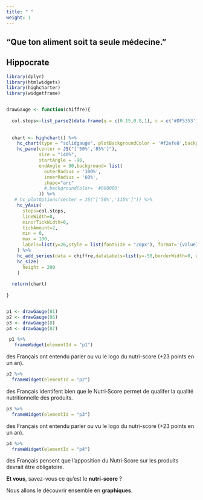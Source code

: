 ```yaml
---
title: " "
weight: 1
---
```




<!--<main class="container">-->
  <section class="effect effect-c">
    <h1 class="effect__heading">“Que ton aliment soit ta seule médecine.” </h1>
    <h2 class="effect__subheading">Hippocrate</h2>
  </section>
<!--</main>-->

```r
library(dplyr)
library(htmlwidgets)
library(highcharter)
library(widgetframe)


drawGauge <- function(chiffre){
  
  col.stops<-list_parse2(data.frame(q = c(0.15,0.8,1), c = c('#DF5353','#DDDF0D','#55BF3B'),stringsAsFactors = FALSE))
  
  
  chart <- highchart() %>%
    hc_chart(type = "solidgauge", plotBackgroundColor = '#f2efe8',backgroundColor = '#f2efe8')%>%
    hc_pane(center = JS("['50%','85%']"),
            size = "140%",
            startAngle = -90,
            endAngle = 90,background= list(
              outerRadius = '100%',
              innerRadius = '60%',
              shape="arc"
              #,backgroundColor= '#000000'
            )) %>% 
   # hc_plotOptions(center = JS("['50%','115%']")) %>% 
    hc_yAxis(
      stops=col.stops,
      lineWidth=0,
      minorTickWidth=0,
      tickAmount=2,
      min = 0,
      max = 100,
      labels=list(y=26,style = list(fontSize = "20px"), format='{value} %' )
    ) %>%
    hc_add_series(data = chiffre,dataLabels=list(y=-50,borderWidth=0, useHTML=TRUE,style = list(fontSize = "2rem"),format='{y} %'), enableMouseTracking = FALSE ) %>% 
    hc_size(
      height = 200
    )
  
  return(chart)
  
}


p1 <- drawGauge(81)
p2 <- drawGauge(86)
p3 <- drawGauge(8)
p4 <- drawGauge(87)

```


<!-- Conteneur principal de tout le diaporama -->
<div class="diapo">
<!-- Conteneur des "diapos" -->
<div class="elements">
<!-- Première diapo -->
<div class="element active">

```r
 p1 %>% 
   frameWidget(elementId = "p1")
```

  des Français ont entendu parler ou vu le logo du nutri-score (+23 points en un an).

</div>
<div class="element">
 <div class="caption">
```r
p2 %>% 
  frameWidget(elementId = "p2")
```
</div>

des Français identifent bien que le Nutri‑Score permet de qualifer la qualité nutritionnelle des produits.
</div>
<div class="element">
```r
p3 %>% 
  frameWidget(elementId = "p3")
```

des Français ont entendu parler ou vu le logo du nutri-score (+23 points en un an). 
</div>
<div class="element">

```r
p4 %>% 
  frameWidget(elementId = "p4")
```

des Français pensent  que  l’apposition  du Nutri‑Score sur les produits devrait être obligatoire. 

</div>
</div>
<!-- Flèches de navigation -->
<i id="nav-gauche" class="las la-chevron-left"></i>
<i id="nav-droite" class="las la-chevron-right"></i>
</div>









**Et vous**, savez-vous ce qu'est le **nutri-score** ? 

Nous allons le découvrir ensemble en **graphiques**.